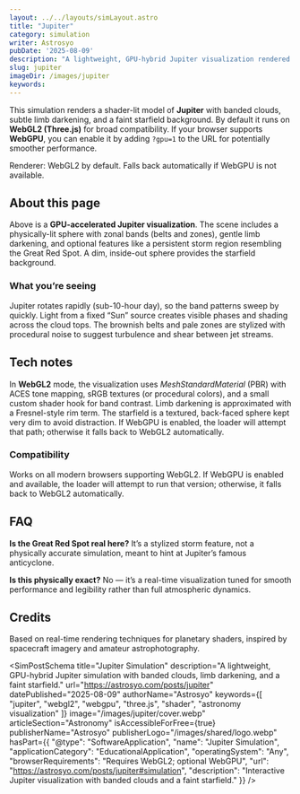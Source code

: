 ```yaml
---
layout: ../../layouts/simLayout.astro
title: "Jupiter"
category: simulation
writer: Astrosyo
pubDate: '2025-08-09'
description: "A lightweight, GPU-hybrid Jupiter visualization rendered in WebGL2 by default, with optional WebGPU for high-end browsers."
slug: jupiter
imageDir: /images/jupiter
keywords:
---
```



<div class="sim-container centered_flex">
  <p class="Tool-Explanation">
    This simulation renders a shader-lit model of <strong>Jupiter</strong> with banded clouds, subtle limb darkening, and a faint starfield background.
    By default it runs on <strong>WebGL2 (Three.js)</strong> for broad compatibility. If your browser supports <strong>WebGPU</strong>, 
    you can enable it by adding <code>?gpu=1</code> to the URL for potentially smoother performance.
  </p>

  <div class="sim-stage" aria-label="Jupiter simulation canvas" id="simulation">
    <SimCanvas slug="jupiter" />
  </div>

  <figcaption class="sim-caption">
    Renderer: WebGL2 by default. Falls back automatically if WebGPU is not available.
  </figcaption>
</div>

<div class="sim-article">
  <h2 id="about-this-page">About this page</h2>
  <p>
    Above is a <strong>GPU-accelerated Jupiter visualization</strong>. The scene includes a physically-lit sphere with 
    zonal bands (belts and zones), gentle limb darkening, and optional features like a persistent storm region resembling
    the Great Red Spot. A dim, inside-out sphere provides the starfield background.
  </p>

  <h3 id="what-youre-seeing">What you’re seeing</h3>
  <p>
    Jupiter rotates rapidly (sub-10-hour day), so the band patterns sweep by quickly. Light from a fixed “Sun” source 
    creates visible phases and shading across the cloud tops. The brownish belts and pale zones are stylized with 
    procedural noise to suggest turbulence and shear between jet streams.
  </p>

  <h2 id="tech-notes">Tech notes</h2>
  <p>
    In <strong>WebGL2</strong> mode, the visualization uses <em>MeshStandardMaterial</em> (PBR) with ACES tone mapping, sRGB textures (or
    procedural colors), and a small custom shader hook for band contrast. Limb darkening is approximated with a Fresnel-style 
    rim term. The starfield is a textured, back-faced sphere kept very dim to avoid distraction. If WebGPU is enabled, the loader
    will attempt that path; otherwise it falls back to WebGL2 automatically.
  </p>

  <h3 id="compatibility">Compatibility</h3>
  <p>
    Works on all modern browsers supporting WebGL2. If WebGPU is enabled and available, the loader will attempt 
    to run that version; otherwise, it falls back to WebGL2 automatically.
  </p>

  <h2 id="faq">FAQ</h2>
  <p>
    <strong>Is the Great Red Spot real here?</strong> It’s a stylized storm feature, not a physically accurate simulation, meant to hint at Jupiter’s famous anticyclone.
  </p>
  <p>
    <strong>Is this physically exact?</strong> No — it’s a real-time visualization tuned for smooth performance and legibility rather than full atmospheric dynamics.
  </p>

  <h2 id="credits">Credits</h2>
  <p>
    Based on real-time rendering techniques for planetary shaders, inspired by spacecraft imagery and amateur astrophotography.
  </p>
</div>

<SimPostSchema
  title="Jupiter Simulation"
  description="A lightweight, GPU-hybrid Jupiter simulation with banded clouds, limb darkening, and a faint starfield."
  url="https://astrosyo.com/posts/jupiter"
  datePublished="2025-08-09"
  authorName="Astrosyo"
  keywords={[
    "jupiter",
    "webgl2",
    "webgpu",
    "three.js",
    "shader",
    "astronomy visualization"
  ]}
  image="/images/jupiter/cover.webp"
  articleSection="Astronomy"
  isAccessibleForFree={true}
  publisherName="Astrosyo"
  publisherLogo="/images/shared/logo.webp"
  hasPart={{
    "@type": "SoftwareApplication",
    "name": "Jupiter Simulation",
    "applicationCategory": "EducationalApplication",
    "operatingSystem": "Any",
    "browserRequirements": "Requires WebGL2; optional WebGPU",
    "url": "https://astrosyo.com/posts/jupiter#simulation",
    "description": "Interactive Jupiter visualization with banded clouds and a faint starfield."
  }}
/>